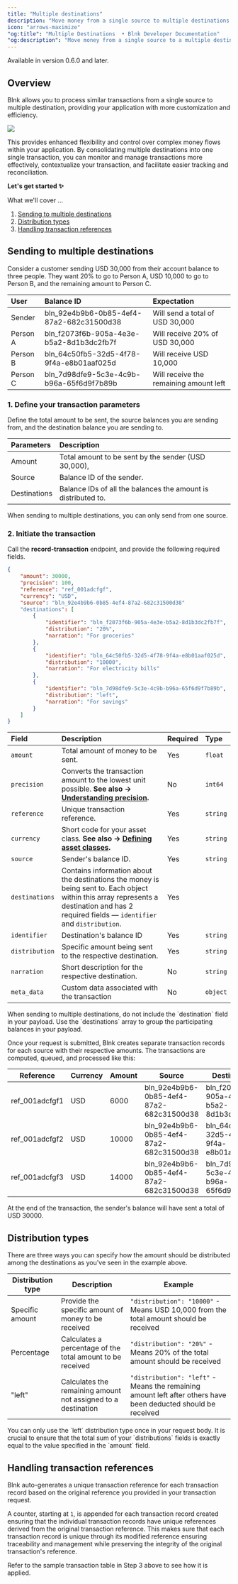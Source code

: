 ```yaml
---
title: "Multiple destinations"
description: "Move money from a single source to multiple destinations."
icon: "arrows-maximize"
"og:title": "Multiple Destinations  • Blnk Developer Documentation"
"og:description": "Move money from a single source to a multiple destinations in your Blnk Ledger."
---
```



<Info>Available in version 0.6.0 and later.</Info>

## Overview

Blnk allows you to process similar transactions from a single source to multiple destination, providing your application with more customization and efficiency.

<Frame caption="Simplified flow of how multiple sources work">
	<img src="/images/multiple-destinations.png" />
</Frame>

This provides enhanced flexibility and control over complex money flows within your application. By consolidating multiple destinations into one single transaction, you can monitor and manage transactions more effectively, contextualize your transaction, and facilitate easier tracking and reconciliation.

<CardGroup>
    <Card title="Multiple sources" href="multiple-sources" iconType="duotone" icon="arrows-minimize"></Card>
</CardGroup>

**Let's get started ✨**

What we'll cover …

1. [Sending to multiple destinations](#sending-to-multiple-destinations)
2. [Distribution types](#distribution-types)
3. [Handling transaction references](#handling-transaction-references)

## Sending to multiple destinations

Consider a customer sending USD 30,000 from their account balance to three people. They want 20% to go to Person A, USD 10,000 to go to Person B, and the remaining amount to Person C. 

| User | Balance ID | Expectation
| :--- | :--- | :--- |
| Sender | bln_92e4b9b6-0b85-4ef4-87a2-682c31500d38 | Will send a total of USD 30,000
| Person A | bln_f2073f6b-905a-4e3e-b5a2-8d1b3dc2fb7f | Will receive 20% of USD 30,000
| Person B | bln_64c50fb5-32d5-4f78-9f4a-e8b01aaf025d | Will receive USD 10,000
| Person C | bln_7d98dfe9-5c3e-4c9b-b96a-65f6d9f7b89b | Will receive the remaining amount left

### 1. Define your transaction parameters

Define the total amount to be sent, the source balances you are sending from, and the destination balance you are sending to.

| Parameters | Description
| :--- | :--- |
| Amount| Total amount to be sent by the sender (USD 30,000),
|Source| Balance ID of the sender.
|Destinations| Balance IDs of all the balances the amount is distributed to.

<Warning>
    When sending to multiple destinations, you can only send from one source.
</Warning>

### 2. Initiate the transaction

Call the **record-transaction** endpoint, and provide the following required fields.

```json Request {7-22}
{
    "amount": 30000,
    "precision": 100,
    "reference": "ref_001adcfgf",
    "currency": "USD",
    "source": "bln_92e4b9b6-0b85-4ef4-87a2-682c31500d38"
    "destinations": [
        {
            "identifier": "bln_f2073f6b-905a-4e3e-b5a2-8d1b3dc2fb7f",
            "distribution": "20%",
            "narration": "For groceries"
        },
        {
            "identifier": "bln_64c50fb5-32d5-4f78-9f4a-e8b01aaf025d",
            "distribution": "10000",
            "narration": "For electricity bills"
        },
        {
            "identifier": "bln_7d98dfe9-5c3e-4c9b-b96a-65f6d9f7b89b",
            "distribution": "left",
            "narration": "For savings"
        }
    ]
}
```

| Field | Description | Required | Type
| :--- | :--- | :--- | :---
|`amount`| Total amount of money to be sent. | Yes | `float`
| `precision` | Converts the transaction amount to the lowest unit possible. **See also → [Understanding precision](/transactions/precision).** | No | `int64`
|`reference`| Unique transaction reference. | Yes | `string`
| `currency`| Short code for your asset class. **See also → [Defining asset classes](/balances/asset-classes).** |Yes|`string`
| `source`| Sender's balance ID. | Yes | `string`
| `destinations`| Contains information about the destinations the money is being sent to. Each object within this array represents a destination and has 2 required fields — `identifier` and `distribution`. | Yes
|`identifier`| Destination's balance ID | Yes | `string`
| `distribution`|Specific amount being sent to the respective destination. | Yes | `string`
|`narration`| Short description for the respective destination. | No | `string`
| `meta_data` | Custom data associated with the transaction | No | `object`

<Warning>
    When sending to multiple destinations, do not include the `destination` field in your payload. Use the `destinations` array to group the participating balances in your payload.
</Warning>

Once your request is submitted, Blnk creates separate transaction records for each source with their respective amounts. The transactions are computed, queued, and processed like this:

| Reference | Currency | Amount | Source | Destination
| --- | --- | --- | --- | --- |
| ref_001adcfgf1 | USD | 6000 | bln_92e4b9b6-0b85-4ef4-87a2-682c31500d38 | bln_f2073f6b-905a-4e3e-b5a2-8d1b3dc2fb7f
| ref_001adcfgf2 | USD | 10000 | bln_92e4b9b6-0b85-4ef4-87a2-682c31500d38 | bln_64c50fb5-32d5-4f78-9f4a-e8b01aaf025d
| ref_001adcfgf3 | USD | 14000 | bln_92e4b9b6-0b85-4ef4-87a2-682c31500d38 | bln_7d98dfe9-5c3e-4c9b-b96a-65f6d9f7b89b

At the end of the transaction, the sender's balance will have sent a total of USD 30000.

## Distribution types

There are three ways you can specify how the amount should be distributed among the destinations as you've seen in the example above.

| Distribution type | Description | Example
| --- | --- | --- |
| Specific amount | Provide the specific amount of money to be received | `"distribution": "10000"` - Means USD 10,000 from the total amount should be received
| Percentage | Calculates a percentage of the total amount to be received | `"distribution": "20%"` - Means 20% of the total amount should be received
| "left" | Calculates the remaining amount not assigned to a destination | `"distribution": "left"` - Means the remaining amount left after others have been deducted should be received

<Warning>
    You can only use the `left` distribution type once in your request body.
</Warning>

<Warning>
    It is crucial to ensure that the total sum of your `distributions` fields is exactly equal to the value specified in the `amount` field.
</Warning>

## Handling transaction references

Blnk auto-generates a unique transaction reference for each transaction record based on the original reference you provided in your transaction request. 

A counter, starting at `1`, is appended for each transaction record created ensuring that the individual transaction records have unique references derived from the original transaction reference. This makes sure that each transaction record is unique through its modified reference ensuring traceability and management while preserving the integrity of the original transaction's reference.

<Tip>
    Refer to the sample transaction table in Step 3 above to see how it is applied.
</Tip>

<NeedHelp />